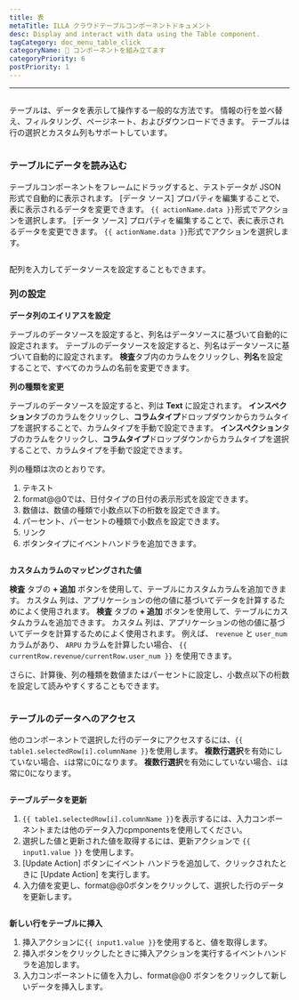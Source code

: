 ```yaml
---
title: 表
metaTitle: ILLA クラウドテーブルコンポーネントドキュメント
desc: Display and interact with data using the Table component.
tagCategory: doc_menu_table_click
categoryName: 🧬 コンポーネントを組み立てます
categoryPriority: 6
postPriority: 1
---
```


* * *

## <h2 hidden>Table</h2>

テーブルは、データを表示して操作する一般的な方法です。 情報の行を並べ替え、フィルタリング、ページネート、およびダウンロードできます。 テーブルは行の選択とカスタム列もサポートしています。

<img
  src='https://cdn.illacloud.com/official-website/img/docs/assemble/table.png'
  alt=""
/>

### テーブルにデータを読み込む

テーブルコンポーネントをフレームにドラッグすると、テストデータが JSON 形式で自動的に表示されます。 [データ ソース] プロパティを編集することで、表に表示されるデータを変更できます。 `{{ actionName.data }}`形式でアクションを選択します。 [データ ソース] プロパティを編集することで、表に表示されるデータを変更できます。 `{{ actionName.data }}`形式でアクションを選択します。

<img
  src='https://cdn.illacloud.com/official-website/img/docs/assemble/table1.png'
  alt=""
/>

配列を入力してデータソースを設定することもできます。

### 列の設定

**データ列のエイリアスを設定**

テーブルのデータソースを設定すると、列名はデータソースに基づいて自動的に設定されます。 テーブルのデータソースを設定すると、列名はデータソースに基づいて自動的に設定されます。 **検査**タブ内のカラムをクリックし、**列名**を設定することで、すべてのカラムの名前を変更できます。

**列の種類を変更**

テーブルのデータソースを設定すると、列は **Text** に設定されます。 **インスペクション**タブのカラムをクリックし、**コラムタイプ**ドロップダウンからカラムタイプを選択することで、カラムタイプを手動で設定できます。 **インスペクション**タブのカラムをクリックし、**コラムタイプ**ドロップダウンからカラムタイプを選択することで、カラムタイプを手動で設定できます。

列の種類は次のとおりです。

1.  テキスト
2.  format@@0では、日付タイプの日付の表示形式を設定できます。
3.  数値は、数値の種類で小数点以下の桁数を設定できます。
4.  パーセント、パーセントの種類で小数点を設定できます。
5.  リンク
6.  ボタンタイプにイベントハンドラを追加できます。

<img
  src='https://cdn.illacloud.com/official-website/img/docs/assemble/table2.png'
  alt=""
/>

**カスタムカラムのマッピングされた値**

**検査** タブの **+ 追加** ボタンを使用して、テーブルにカスタムカラムを追加できます。 カスタム 列は、アプリケーションの他の値に基づいてデータを計算するためによく使用されます。 **検査** タブの **+ 追加** ボタンを使用して、テーブルにカスタムカラムを追加できます。 カスタム 列は、アプリケーションの他の値に基づいてデータを計算するためによく使用されます。 例えば、 `revenue` と `user_num` カラムがあり、 `ARPU` カラムを計算したい場合、 `{{ currentRow.revenue/currentRow.user_num }}` を使用できます。

さらに、計算後、列の種類を数値またはパーセントに設定し、小数点以下の桁数を設定して読みやすくすることもできます。

<img
  src='https://cdn.illacloud.com/official-website/img/docs/assemble/table3.png'
  alt=""
/>

### テーブルのデータへのアクセス

他のコンポーネントで選択した行のデータにアクセスするには、`{{ table1.selectedRow[i].columnName }}`を使用します。 **複数行選択**を有効にしていない場合、`i`は常に0になります。 **複数行選択**を有効にしていない場合、`i`は常に0になります。

<img
  src='https://cdn.illacloud.com/official-website/img/docs/assemble/table4.png'
  alt=""
/>

**テーブルデータを更新**

1.  `{{ table1.selectedRow[i].columnName }}`を表示するには、入力コンポーネントまたは他のデータ入力cpmponentsを使用してください。
2.  選択した値と更新された値を取得するには、更新アクションで `{{ input1.value }}` を使用します。
3.  [Update Action] ボタンにイベント ハンドラを追加して、クリックされたときに [Update Action] を実行します。
4.  入力値を変更し、format@@0ボタンをクリックして、選択した行のデータを更新します。

<img
  src='https://cdn.illacloud.com/official-website/img/docs/assemble/table5.png'
  alt=""
/>

**新しい行をテーブルに挿入**

1.  挿入アクションに`{{ input1.value }}`を使用すると、値を取得します。
2.  挿入ボタンをクリックしたときに挿入アクションを実行するイベントハンドラを追加します。
3.  入力コンポーネントに値を入力し、format@@0 ボタンをクリックして新しいデータを挿入します。

<img
  src='https://cdn.illacloud.com/official-website/img/docs/assemble/table6.png'
  alt=""
/>
